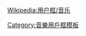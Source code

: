 {{Userbox
  |id=粵語<br/>流行曲
  |id-c=#ffffff
  |id-s=11.5
  |info=<span lang="zh-tw">這個用戶喜歡聽'''[[粵語流行曲]]'''。</span>
  |info-c=white
  |info-s=9
  |border-c=#000000
  |usercategory=喜歡粵語流行曲的維基人
  |nocat={{{nocat|}}}}}<noinclude>

{{Clear}}

[[Wikipedia:用户框/音乐]]
[[Category:音樂用戶框模板]]</noinclude>